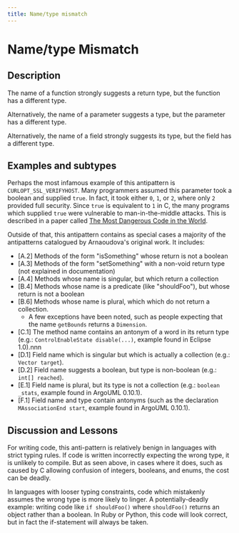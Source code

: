 ```yaml
---
title: Name/type mismatch
---
```


# Name/type Mismatch

## Description

The name of a function strongly suggests a return type, but the function has a different type.

Alternatively, the name of a parameter suggests a type, but the parameter has a different type.

Alternatively, the name of a field strongly suggests its type, but the field has a different type.

## Examples and subtypes

Perhaps the most infamous example of this antipattern is `CURLOPT_SSL_VERIFYHOST`. Many programmers assumed this parameter took a boolean and supplied `true`. In fact, it took either `0`, `1`, or `2`, where only `2` provided full security. Since `true` is equivalent to `1` in C, the many programs which supplied `true` were vulnerable to man-in-the-middle attacks. This is described in a paper called [The Most Dangerous Code in the World](https://www.cs.utexas.edu/~shmat/shmat_ccs12.pdf).

Outside of that, this antipattern contains as special cases a majority of the antipatterns catalogued by Arnaoudova's original work. It includes:


* [A.2] Methods of the form "isSomething" whose return is not a boolean
* [A.3] Methods of the form "setSomething" with a non-void return type (not explained in documentation)
* [A.4] Methods whose name is singular, but which return a collection
* [B.4] Methods whose name is a predicate (like "shouldFoo"), but whose return is not a boolean
* [B.6] Methods whose name is plural, which which do not return a collection.
  * A few exceptions have been noted, such as people expecting that the name `getBounds` returns a `Dimension`.
* [C.1] The method name contains an antonym of a word in its return type (e.g.: `ControlEnableState disable(...)`, example found in Eclipse 1.0).nnn
* [D.1] Field name which is singular but which is actually a collection (e.g.: `Vector target`).
* [D.2] Field name suggests a boolean, but type is non-boolean (e.g.: `int[] reached`).
* [E.1] Field name is plural, but its type is not a collection (e.g.: `boolean _stats`, example found in ArgoUML 0.10.1).
* [F.1] Field name and type contain antonyms (such as the declaration `MAssociationEnd start`, example found in ArgoUML 0.10.1).

## Discussion and Lessons

For writing code, this anti-pattern is relatively benign in languages with strict typing rules. If code is written incorrectly expecting the wrong type, it is unlikely to compile. But as seen above, in cases where it does, such as caused by C allowing confusion of integers, booleans, and enums, the cost can be deadly.

In languages with looser typing constraints, code which mistakenly assumes the wrong type is more likely to linger. A potentially-deadly example: writing code like `if shouldFoo()` where `shouldFoo()` returns an object rather than a boolean. In Ruby or Python, this code will look correct, but in fact the if-statement will always be taken.
